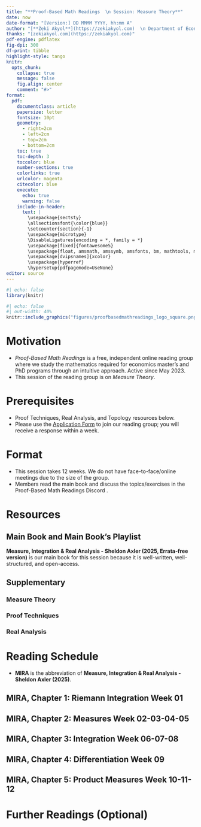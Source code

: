 ---
title: "**Proof-Based Math Readings  \n Session: Measure Theory**"
date: now
date-format: "[Version:] DD MMMM YYYY, hh:mm A"
author: "[**Zeki Akyol**](https://zekiakyol.com)  \n Department of Economics  \n Istanbul Technical University  \n [Click here for the most recent version](https://github.com/zekiakyol/proof-based-math-readings)"
thanks: "[zekiakyol.com](https://zekiakyol.com)"
pdf-engine: pdflatex
fig-dpi: 300
df-print: tibble
highlight-style: tango
knitr:
  opts_chunk: 
    collapse: true
    message: false
    fig.align: center
    comment: "#>"
format:
  pdf: 
    documentclass: article
    papersize: letter
    fontsize: 10pt
    geometry: 
      - right=2cm
      - left=2cm
      - top=2cm
      - bottom=2cm
    toc: true
    toc-depth: 3
    toccolor: blue
    number-sections: true
    colorlinks: true
    urlcolor: magenta
    citecolor: blue
    execute:
      echo: true
      warning: false
    include-in-header: 
      text: |
        \usepackage{sectsty}
        \allsectionsfont{\color{blue}}
        \setcounter{section}{-1}
        \usepackage{microtype}
        \DisableLigatures{encoding = *, family = *}
        \usepackage[fixed]{fontawesome5}
        \usepackage{float, amsmath, amssymb, amsfonts, bm, mathtools, mathastext}
        \usepackage[dvipsnames]{xcolor}
        \usepackage{hyperref}
        \hypersetup{pdfpagemode=UseNone}
editor: source
---

```{r}
#| echo: false
library(knitr)
```

```{r}
#| echo: false
#| out-width: 40%
knitr::include_graphics("figures/proofbasedmathreadings_logo_square.png")
```

\newpage

# Motivation

- *Proof-Based Math Readings* is a free, independent online reading group where we study the mathematics required for economics master’s and PhD programs through an intuitive approach. Active since May 2023.
- This session of the reading group is on *Measure Theory*.

# Prerequisites

- Proof Techniques, Real Analysis, and Topology resources below.
- Please use the [\faLink Application Form](https://docs.google.com/forms/d/e/1FAIpQLSf3OxwYuAwiDXMVTCQ_x3FTtKnHmRRkl_SXlpdfqTDty06PxQ/viewform) to join our reading group; you will receive a response within a week.

# Format

- This session takes 12 weeks. We do not have face-to-face/online meetings due to the size of the group.
- Members read the main book and discuss the topics/exercises in the Proof-Based Math Readings Discord \faDiscord.

# Resources

## Main Book and Main Book's Playlist

**Measure, Integration & Real Analysis - Sheldon Axler (2025, Errata-free version)** is our main book for this session because it is well-written, well-structured, and open-access.

\begin{itemize}
  \item[\faBook] \href{https://measure.axler.net/MIRA.pdf}{Measure, Integration \& Real Analysis - Sheldon Axler (2025, Errata-free version)}
  \item[\faYoutube] Measure, Integration \& Real Analysis - Sheldon Axler (202X) $\rightarrow$ will be added after the 2nd edition.
\end{itemize}

## Supplementary

### Measure Theory

\begin{itemize}
  \item[\faYoutube] \href{https://www.youtube.com/playlist?list=PLBh2i93oe2qvMVqAzsX1Kuv6-4fjazZ8j}{Measure Theory - The Bright Side of Mathematics (2025)}
  \item[\faYoutube] \href{https://www.youtube.com/playlist?list=PLyqSpQzTE6M_DZRQxHUafLgeLxZxMpVGS}{Measure Theory - Indrava Roy (2020)}
  \item[\faYoutube] \href{https://www.youtube.com/watch?v=LDNDTOVnKJk}{A horizontal integral?! Introduction to Lebesgue Integration - vcubingx (2020)}
  \item[\faYoutube] \href{https://www.open.ac.uk/library/digital-archive/module/xcri:M331/program}{The Lebesgue Integral - BBC (1975)}
\end{itemize}

### Proof Techniques

\begin{itemize}
  \item[\faBook] \href{https://richardhammack.github.io/BookOfProof/}{Book of Proof - Richard Hammack (3.4 Edition, 2025)}
  \item[\faYoutube] \href{https://www.youtube.com/@jeremy9959/playlists?view=50&sort=dd&shelf_id=5}{Book of Proof - Richard Hammack (3.4 Edition, 2025, Playlist by Jeremy Teitelbaum)}
  \item[\faYoutube] \href{https://www.youtube.com/playlist?list=PLVMgvCDIRy1x00m7Oo9XzEkDDACeEK_m-}{Book of Proof - Richard Hammack (3.4 Edition, 2025, Playlist by Michael Penn)}
\end{itemize}

### Real Analysis

\begin{itemize}
  \item[\faBook] \href{https://measure.axler.net/SupplementMIRA.pdf}{Measure, Integration \& Real Analysis - Sheldon Axler (2025, Supplement)}
  \item[\faBook] \href{https://www.jirka.org/ra}{Basic Analysis I: Introduction to Real Analysis - Jiri Lebl (Version 6.2, 2025)}
  \item[\faYoutube] \href{https://www.youtube.com/playlist?list=PLUl4u3cNGP61O7HkcF7UImpM0cR_L2gSw}{Basic Analysis I: Introduction to Real Analysis - Jiri Lebl (Version 6.2, 2025, Playlist by Casey Rodriguez)}
  \item[\faYoutube] \href{https://www.youtube.com/playlist?list=PLUl4u3cNGP613ULTyHAqz04niYf722x7S}{Introduction To Metric Spaces - Paige Bright (2023)}
\end{itemize}

\newpage

# Reading Schedule

- **MIRA** is the abbreviation of **Measure, Integration & Real Analysis - Sheldon Axler (2025)**.

::: {.callout-tip icon=false}
## **\faBook MIRA, Chapter 1: Riemann Integration \hfill Week 01 \faCalendar* **

\begin{itemize}
  \item[] \textbf{1A} Review: Riemann Integral
  \item[] \textbf{1B} Riemann Integral Is Not Good Enough
\end{itemize}
:::

::: {.callout-tip icon=false}
## **\faBook MIRA, Chapter 2: Measures \hfill Week 02-03-04-05 \faCalendar* **

\begin{itemize}
  \item[] \textbf{2A} Outer Measure on $\mathbf{R}$
  \item[] \textbf{2B} Measurable Spaces and Functions
  \item[] \textbf{2C} Measures and Their Properties
  \item[] \textbf{2D} Lebesgue Measure
  \item[] \textbf{2E} Convergence of Measurable Functions
\end{itemize}
:::

::: {.callout-tip icon=false}
## **\faBook MIRA, Chapter 3: Integration \hfill Week 06-07-08 \faCalendar* **

\begin{itemize}
  \item[] \textbf{3A} Integration with Respect to a Measure
  \item[] \textbf{3B} Limits of Integrals \& Integrals of Limits
\end{itemize}
:::

::: {.callout-tip icon=false}
## **\faBook MIRA, Chapter 4: Differentiation \hfill Week 09 \faCalendar* **

\begin{itemize}
  \item[] \textbf{4A} Hardy–Littlewood Maximal Function
  \item[] \textbf{4B} Derivatives of Integrals
\end{itemize}
:::

::: {.callout-tip icon=false}
## **\faBook MIRA, Chapter 5: Product Measures \hfill Week 10-11-12 \faCalendar* **

\begin{itemize}
  \item[] \textbf{5A} Products of Measure Spaces
  \item[] \textbf{5B} Iterated Integrals
  \item[] \textbf{5C} Lebesgue Integration on $\mathbf{R}^n$
\end{itemize}
:::

# Further Readings (Optional)

::: {.callout-note appearance="minimal"}
\begin{itemize}
  \item[] Our Measure Theoretic Probability syllabus at \href{https://github.com/zekiakyol/proof-based-math-readings}{\faGithub github.com/zekiakyol/proof-based-math-readings}
\end{itemize}
:::
